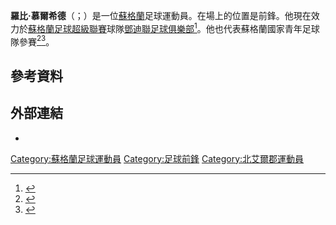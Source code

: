 '''羅比·慕爾希德'''（{{lang-en|Robbie Muirhead}}；{{bd|1986年|3月8日}}）是一位[[蘇格蘭|蘇格蘭]]足球運動員。在場上的位置是前鋒。他現在效力於[[蘇格蘭足球超級聯賽|蘇格蘭足球超級聯賽]]球隊[[鄧迪聯足球俱樂部|鄧迪聯足球俱樂部]]<ref>{{cite web|url=http://dufc.co/news/muirhead-becomes-tangerine/|title=MUIRHEAD BECOMES A TANGERINE|publisher=Dundee United F.C.|accessdate=8 March 2015|date=3 February 2015|archiveurl=https://web.archive.org/web/20150308192552/http://dufc.co/news/muirhead-becomes-tangerine/|archivedate=2015年3月8日|deadurl=yes}}</ref>。他也代表蘇格蘭國家青年足球隊參賽<ref>{{cite web |url=http://www.scottishfa.co.uk/football_player_profile.cfm?page=1921&playerID=127112&squadID=21 |title=Robbie Muirhead |work=www.scottishfa.co.uk |publisher=Scottish Football Association |date= |accessdate=19 January 2014 |archiveurl=https://web.archive.org/web/20150308175547/http://www.scottishfa.co.uk/football_player_profile.cfm?page=1921&playerID=127112&squadID=21 |archivedate=2015年3月8日 |deadurl=yes }}</ref><ref>{{cite web|url=http://www.kilmarnockfc.co.uk/Article?id=1327|title=Q&A Robbie Muirhead|publisher=Kilmarnock F.C.|accessdate=8 March 2015|date=15 October 2014|archiveurl=https://web.archive.org/web/20150308192843/http://www.kilmarnockfc.co.uk/Article?id=1327|archivedate=2015年3月8日|deadurl=yes}}</ref>。
==參考資料==
{{Reflist}}

==外部連結==
*{{soccerbase|id=70127}}

{{DEFAULTSORT:Muirhead, Robbie}}
[[Category:蘇格蘭足球運動員|Category:蘇格蘭足球運動員]]
[[Category:足球前鋒|Category:足球前鋒]]
[[Category:北艾爾郡運動員|Category:北艾爾郡運動員]]